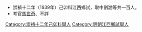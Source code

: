 *崇禎十二年（1639年）己卯科江西鄉試，取中劉渤等共一百人。
*考官[[馬世奇|馬世奇]]、不詳

[[Category:崇禎十二年己卯科舉人|Category:崇禎十二年己卯科舉人]]
[[Category:明朝江西鄉試舉人|Category:明朝江西鄉試舉人]]